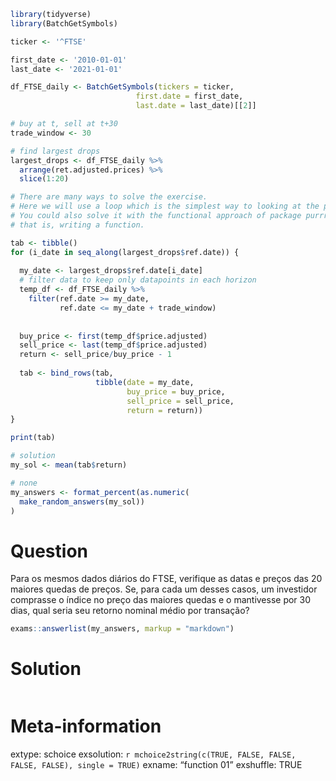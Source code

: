 ```r
library(tidyverse)
library(BatchGetSymbols)

ticker <- '^FTSE'

first_date <- '2010-01-01'
last_date <- '2021-01-01'

df_FTSE_daily <- BatchGetSymbols(tickers = ticker, 
                            first.date = first_date,
                            last.date = last_date)[[2]]

# buy at t, sell at t+30
trade_window <- 30 

# find largest drops
largest_drops <- df_FTSE_daily %>%
  arrange(ret.adjusted.prices) %>%
  slice(1:20)

# There are many ways to solve the exercise. 
# Here we will use a loop which is the simplest way to looking at the problem.
# You could also solve it with the functional approach of package purrrr,
# that is, writing a function.

tab <- tibble()
for (i_date in seq_along(largest_drops$ref.date)) {
  
  my_date <- largest_drops$ref.date[i_date]
  # filter data to keep only datapoints in each horizon
  temp_df <- df_FTSE_daily %>%
    filter(ref.date >= my_date,
           ref.date <= my_date + trade_window)
  
  
  buy_price <- first(temp_df$price.adjusted)
  sell_price <- last(temp_df$price.adjusted)
  return <- sell_price/buy_price - 1
  
  tab <- bind_rows(tab, 
                   tibble(date = my_date, 
                          buy_price = buy_price, 
                          sell_price = sell_price, 
                          return = return))
}

print(tab)

# solution
my_sol <- mean(tab$return)
```

```r
# none
my_answers <- format_percent(as.numeric(
  make_random_answers(my_sol))
)
```

Question
========

Para os mesmos dados diários do FTSE, verifique as datas e preços das 20 maiores quedas de preços. Se, para cada um desses casos, um investidor comprasse o índice no  preço das maiores quedas e o mantivesse por 30 dias, qual seria seu retorno nominal médio por transação?

```r
exams::answerlist(my_answers, markup = "markdown")
```

Solution
================

```r
```


Meta-information
================
extype: schoice
exsolution: `r mchoice2string(c(TRUE, FALSE, FALSE, FALSE, FALSE), single = TRUE)`
exname: "function 01"
exshuffle: TRUE

